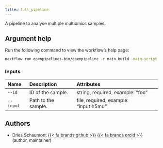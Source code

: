 ```yaml
---
title: full_pipeline
---
```


A pipeline to analyse multiple multiomics samples.

## Argument help

Run the following command to view the workflow's help page:
```bash
nextflow run openpipelines-bio/openpipeline -r main_build -main-script ./workflows/multiomics/full_pipeline/main.nf --help
```

### Inputs



:::{.column-body-outset}
|Name      |Description         |Attributes                            |
|:---------|:-------------------|:-------------------------------------|
|`--id`    |ID of the sample.   |string, required, example: "foo"      |
|`--input` |Path to the sample. |file, required, example: "input.h5mu" |
:::

## Authors

 * Dries Schaumont [{{< fa brands github >}}](https://github.com/DriesSchaumont) [{{< fa brands orcid >}}](https://orcid.org/0000-0002-4389-0440) (author, maintainer)
